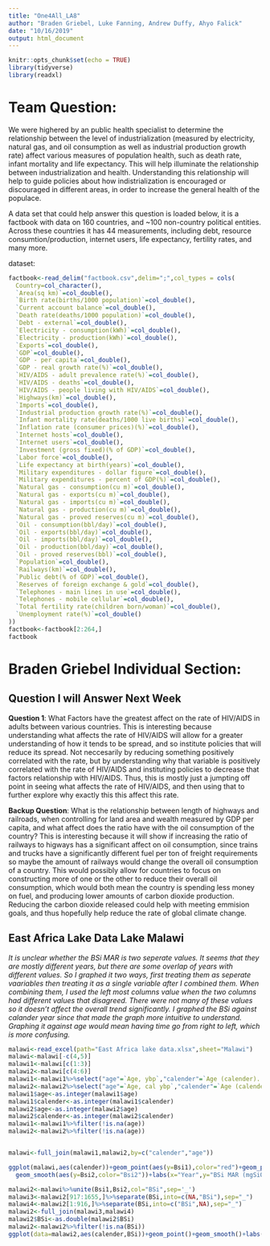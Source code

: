 ```yaml
---
title: "One4All_LA8"
author: "Braden Griebel, Luke Fanning, Andrew Duffy, Ahyo Falick"
date: "10/16/2019"
output: html_document
---
```


```r
knitr::opts_chunk$set(echo = TRUE)
library(tidyverse)
library(readxl)
```

# Team Question: 

We were highered by an public health specialist to determine the relationship between the level of industrialization (measured by electricity, natural gas, and oil consumption as well as industrial production growth rate) affect various measures of population health, such as death rate, infant mortality and life expectancy. This will help illuminate the relationship between industrialization and health. Understanding this relationship will help to guide policies about how indistrialization is encouraged or discouraged in different areas, in order to increase the general health of the populace. 

A data set that could help answer this question is loaded below, it is a factbook with data on 160 countries, and ~100 non-country political entities. Across these countries it has 44 measurements, including debt, resource consumtion/production, internet users, life expectancy, fertility rates, and many more. 

dataset:

```r
factbook<-read_delim("factbook.csv",delim=";",col_types = cols(
  Country=col_character(),
  `Area(sq km)`=col_double(),
  `Birth rate(births/1000 population)`=col_double(),
  `Current account balance`=col_double(),
  `Death rate(deaths/1000 population)`=col_double(),
  `Debt - external`=col_double(),
  `Electricity - consumption(kWh)`=col_double(),
  `Electricity - production(kWh)`=col_double(),
  `Exports`=col_double(),
  `GDP`=col_double(),
  `GDP - per capita`=col_double(),
  `GDP - real growth rate(%)`=col_double(),
  `HIV/AIDS - adult prevalence rate(%)`=col_double(),
  `HIV/AIDS - deaths`=col_double(),
  `HIV/AIDS - people living with HIV/AIDS`=col_double(),
  `Highways(km)`=col_double(),
  `Imports`=col_double(),
  `Industrial production growth rate(%)`=col_double(),
  `Infant mortality rate(deaths/1000 live births)`=col_double(),
  `Inflation rate (consumer prices)(%)`=col_double(),
  `Internet hosts`=col_double(),
  `Internet users`=col_double(),
  `Investment (gross fixed)(% of GDP)`=col_double(),
  `Labor force`=col_double(),
  `Life expectancy at birth(years)`=col_double(),
  `Military expenditures - dollar figure`=col_double(),
  `Military expenditures - percent of GDP(%)`=col_double(),
  `Natural gas - consumption(cu m)`=col_double(),
  `Natural gas - exports(cu m)`=col_double(),
  `Natural gas - imports(cu m)`=col_double(),
  `Natural gas - production(cu m)`=col_double(),
  `Natural gas - proved reserves(cu m)`=col_double(),
  `Oil - consumption(bbl/day)`=col_double(),
  `Oil - exports(bbl/day)`=col_double(),
  `Oil - imports(bbl/day)`=col_double(),
  `Oil - production(bbl/day)`=col_double(),
  `Oil - proved reserves(bbl)`=col_double(),
  `Population`=col_double(),
  `Railways(km)`=col_double(),
  `Public debt(% of GDP)`=col_double(),
  `Reserves of foreign exchange & gold`=col_double(),
  `Telephones - main lines in use`=col_double(),
  `Telephones - mobile cellular`=col_double(),
  `Total fertility rate(children born/woman)`=col_double(),
  `Unemployment rate(%)`=col_double()
))
factbook<-factbook[2:264,]
factbook
```




# Braden Griebel Individual Section: 

## Question I will Answer Next Week
**Question 1**: What Factors have the greatest affect on the rate of HIV/AIDS in adults between various countries. 
This is interesting because understanding what affects the rate of HIV/AIDS will allow for a greater understanding of how it tends to be spread, and so institute policies that will reduce its spread. Not neccesarily by reducing something positively correlated with the rate, but by understanding why that variable is positively correlated with the rate of HIV/AIDS and instituting policies to decrease that factors relationship with HIV/AIDS. Thus, this is mostly just a jumpting off point in seeing what affects the rate of HIV/AIDS, and then using that to further explore why exactly this this affect this rate.  

**Backup Question**: What is the relationship between length of highways and railroads, when controlling for land area and wealth measured by GDP per capita, and what affect does the ratio have with the oil consumption of the country?
This is interesting because it will show if increasing the ratio of railways to higways has a significant affect on oil consumption, since trains and trucks have a significantly different fuel per ton of freight requirements so maybe the amount of railways would change the overall oil consumption of a country. This would possibly allow for countries to focus on constructing more of one or the other to reduce their overall oil consumption, which would both mean the country is spending less money on fuel, and producing lower amounts of carbon dioxide production. Reducing the carbon dioxide released could help with meeting emmision goals, and thus hopefully help reduce the rate of global climate change. 

## East Africa Lake Data Lake Malawi

*It is unclear whether the BSi MAR is two seperate values. It seems that they are mostly different years, but there are some overlap of years with different values. So I graphed it two ways, first treating them as seperate vaariables then treating it as a single variable after I combined them. When combining them, I used the left most columns value when the two columns had different values that disagreed. There were not many of these values so it doesn't affect the overall trend significantly. I graphed the BSi against calander year since that made the graph more intuitive to understand. Graphing it against age would mean having time go from right to left, which is more confusing. *

```r
malawi<-read_excel(path="East Africa lake data.xlsx",sheet="Malawi")
malawi<-malawi[-c(4,5)]
malawi1<-malawi[c(1:3)]
malawi2<-malawi[c(4:6)]
malawi1<-malawi1%>%select("age"=`Age, ybp`,"calender"=`Age (calender)...2`,"Bsi1"=`BSi MAR (mgSiO2/cm2y)...3`)
malawi2<-malawi2%>%select("age"=`Age, cal ybp`,"calender"=`Age (calender)...7`,"Bsi2"=`BSi MAR (mgSiO2/cm2y)...8`)
malawi1$age<-as.integer(malawi1$age)
malawi1$calender<-as.integer(malawi1$calender)
malawi2$age<-as.integer(malawi2$age)
malawi2$calender<-as.integer(malawi2$calender)
malawi1<-malawi1%>%filter(!is.na(age))
malawi2<-malawi2%>%filter(!is.na(age))


malawi<-full_join(malawi1,malawi2,by=c("calender","age"))


```


```r
ggplot(malawi,aes(calender))+geom_point(aes(y=Bsi1),color="red")+geom_point(aes(y=Bsi2),color="blue")+geom_smooth(aes(y=Bsi1,color="Bsi1"))+
  geom_smooth(aes(y=Bsi2,color="Bsi2"))+labs(x="Year",y="BSi MAR (mgSiO2/cm2y)",title="BSi Over Time",caption="Taking BSi as seperate Variables")
```

```r
malawi2<-malawi%>%unite(Bsi1,Bsi2,col="BSi",sep='_')
malawi3<-malawi2[917:1655,]%>%separate(BSi,into=c(NA,"BSi"),sep="_")
malawi4<-malawi2[1:916,]%>%separate(BSi,into=c("BSi",NA),sep="_")
malawi2<-full_join(malawi3,malawi4)
malawi2$BSi<-as.double(malawi2$BSi)
malawi2<-malawi2%>%filter(!is.na(BSi))
ggplot(data=malawi2,aes(calender,BSi))+geom_point()+geom_smooth()+labs(x="Year",y="BSi MAR (mgSiO2/cm2y)",title="BSi Over Time", 
                                                                       caption="Combined BSi")

```


